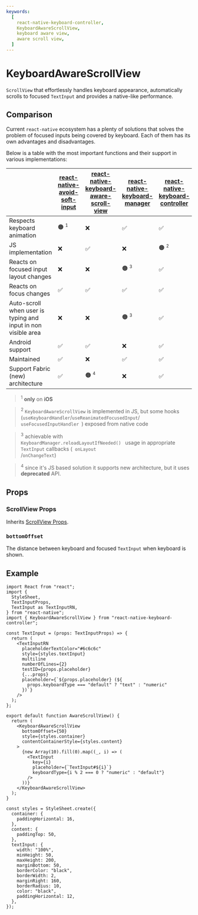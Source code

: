 ```yaml
---
keywords:
  [
    react-native-keyboard-controller,
    KeyboardAwareScrollView,
    keyboard aware view,
    aware scroll view,
  ]
---
```


# KeyboardAwareScrollView


<div style={{ display: "flex", justifyContent: "center", marginBottom: 20 }}>
  <Lottie animationData={lottie} style={{ width: 400, height: 400 }} loop />
</div>

`ScrollView` that effortlessly handles keyboard appearance, automatically scrolls to focused `TextInput` and provides a native-like performance.

## Comparison

Current `react-native` ecosystem has a plenty of solutions that solves the problem of focused inputs being covered by keyboard. Each of them has its own advantages and disadvantages.

Below is a table with the most important functions and their support in various implementations:

|                                                               | [react-native-avoid-soft-input](https://mateusz1913.github.io/react-native-avoid-softinput/) | [react-native-keyboard-aware-scroll-view](https://github.com/APSL/react-native-keyboard-aware-scroll-view) | [react-native-keyboard-manager](https://github.com/douglasjunior/react-native-keyboard-manager) | [react-native-keyboard-controller](./keyboard-aware-scroll-view.mdx) |
| ------------------------------------------------------------- | -------------------------------------------------------------------------------------------- | ---------------------------------------------------------------------------------------------------------- | ----------------------------------------------------------------------------------------------- | -------------------------------------------------------------------- |
| Respects keyboard animation                                   | 🟠 <sup><small>1</small></sup>                                                               | ❌                                                                                                         | ✅                                                                                              | ✅                                                                   |
| JS implementation                                             | ❌                                                                                           | ✅                                                                                                         | ❌                                                                                              | 🟠 <sup><small>2</small></sup>                                       |
| Reacts on focused input layout changes                        | ❌                                                                                           | ❌                                                                                                         | 🟠 <sup><small>3</small></sup>                                                                  | ✅                                                                   |
| Reacts on focus changes                                       | ✅                                                                                           | ✅                                                                                                         | ✅                                                                                              | ✅                                                                   |
| Auto-scroll when user is typing and input in non visible area | ❌                                                                                           | ❌                                                                                                         | 🟠 <sup><small>3</small></sup>                                                                  | ✅                                                                   |
| Android support                                               | ✅                                                                                           | ✅                                                                                                         | ❌                                                                                              | ✅                                                                   |
| Maintained                                                    | ✅                                                                                           | ❌                                                                                                         | ✅                                                                                              | ✅                                                                   |
| Support Fabric (new) architecture                             | ✅                                                                                           | 🟠 <sup><small>4</small></sup>                                                                             | ❌                                                                                              | ✅                                                                   |

> <sup>1</sup> <b>only</b> on <b>iOS</b>

> <sup>2</sup> <code>KeyboardAwareScrollView</code> is implemented in JS, but some
> hooks (<code>useKeyboardHandler</code>/<code>useReanimatedFocusedInput</code>/<code>
>   useFocusedInputHandler
> </code>) exposed from native code

> <sup>3</sup> achievable with <code>
>   KeyboardManager.reloadLayoutIfNeeded()
> </code> usage in appropriate <code>TextInput</code> callbacks (<code>
>   onLayout
> </code>/<code>onChangeText</code>)

> <sup>4</sup> since it's JS based solution it supports new architecture, but it
> uses <b>deprecated</b> API.

## Props

### ScrollView Props

Inherits [ScrollView Props](https://reactnative.dev/docs/scrollview#props).

### `bottomOffset`

The distance between keyboard and focused `TextInput` when keyboard is shown.

## Example

```tsx
import React from "react";
import {
  StyleSheet,
  TextInputProps,
  TextInput as TextInputRN,
} from "react-native";
import { KeyboardAwareScrollView } from "react-native-keyboard-controller";

const TextInput = (props: TextInputProps) => {
  return (
    <TextInputRN
      placeholderTextColor="#6c6c6c"
      style={styles.textInput}
      multiline
      numberOfLines={2}
      testID={props.placeholder}
      {...props}
      placeholder={`${props.placeholder} (${
        props.keyboardType === "default" ? "text" : "numeric"
      })`}
    />
  );
};

export default function AwareScrollView() {
  return (
    <KeyboardAwareScrollView
      bottomOffset={50}
      style={styles.container}
      contentContainerStyle={styles.content}
    >
      {new Array(10).fill(0).map((_, i) => (
        <TextInput
          key={i}
          placeholder={`TextInput#${i}`}
          keyboardType={i % 2 === 0 ? "numeric" : "default"}
        />
      ))}
    </KeyboardAwareScrollView>
  );
}

const styles = StyleSheet.create({
  container: {
    paddingHorizontal: 16,
  },
  content: {
    paddingTop: 50,
  },
  textInput: {
    width: "100%",
    minHeight: 50,
    maxHeight: 200,
    marginBottom: 50,
    borderColor: "black",
    borderWidth: 2,
    marginRight: 160,
    borderRadius: 10,
    color: "black",
    paddingHorizontal: 12,
  },
});
```

